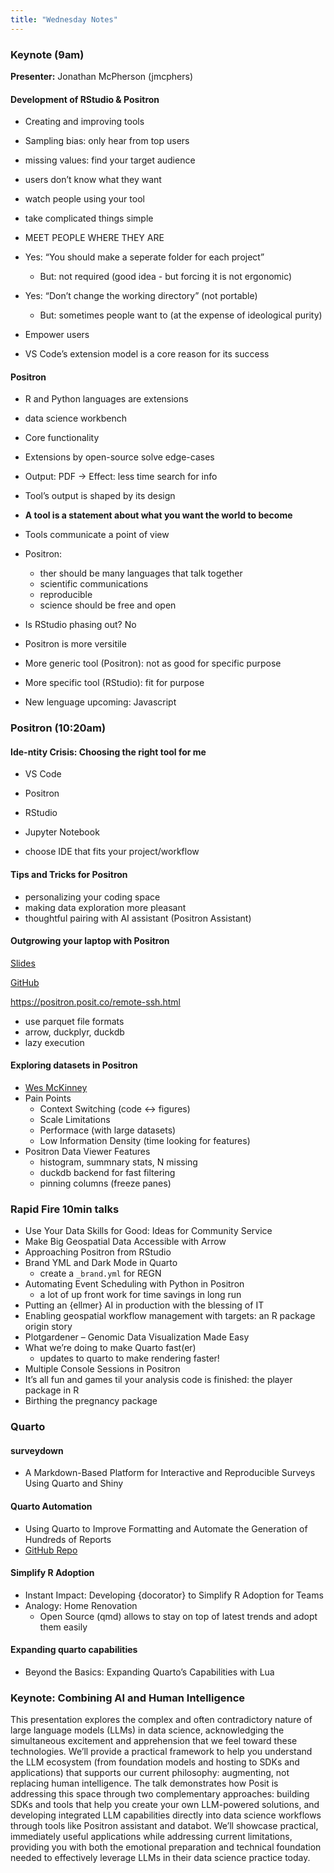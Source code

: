 ```yaml
---
title: "Wednesday Notes"
---
```


### Keynote (9am)

**Presenter:** Jonathan McPherson (jmcphers)

#### Development of RStudio & Positron

  - Creating and improving tools
  - Sampling bias: only hear from top users
  - missing values: find your target audience
  - users don't know what they want
  - watch people using your tool
  - take complicated things simple
  - MEET PEOPLE WHERE THEY ARE
  
  - Yes: "You should make a seperate folder for each project"
    - But: not required (good idea - but forcing it is not ergonomic)
    
  - Yes: "Don't change the working directory" (not portable)
    - But: sometimes people want to (at the expense of ideological purity)
    
  - Empower users
  - VS Code's extension model is a core reason for its success

#### Positron

  - R and Python languages are extensions
  - data science workbench
  
  - Core functionality
  - Extensions by open-source solve edge-cases
  
  - Output: PDF -> Effect: less time search for info
  - Tool's output is shaped by its design
  - **A tool is a statement about what you want the world to become**
  - Tools communicate a point of view
  
  - Positron:
    - ther should be many languages that talk together
    - scientific communications
    - reproducible
    - science should be free and open
  
  - Is RStudio phasing out? No
  - Positron is more versitile
  - More generic tool (Positron): not as good for specific purpose
  - More specific tool (RStudio): fit for purpose
  
  - New lenguage upcoming: Javascript

### Positron (10:20am)

#### Ide-ntity Crisis: Choosing the right tool for me

  - VS Code
  - Positron
  - RStudio
  - Jupyter Notebook
  
  - choose IDE that fits your project/workflow

#### Tips and Tricks for Positron

  - personalizing your coding space
  - making data exploration more pleasant
  - thoughtful pairing with AI assistant (Positron Assistant)

#### Outgrowing your laptop with Positron

[Slides](https://github.com/austin3dickey/ssh-demo/blob/main/slides.pdf)

[GitHub](https://github.com/austin3dickey/ssh-demo)

[https://positron.posit.co/remote-ssh.html](https://positron.posit.co/remote-ssh.html)

  - use parquet file formats
  - arrow, duckplyr, duckdb
  - lazy execution

#### Exploring datasets in Positron

  - [Wes McKinney](https://wesmckinney.com/)
  - Pain Points
    - Context Switching (code <-> figures)
    - Scale Limitations
    - Performace (with large datasets)
    - Low Information Density (time looking for features)
    
  - Positron Data Viewer Features
    - histogram, summnary stats, N missing
    - duckdb backend for fast filtering
    - pinning columns (freeze panes)
  
### Rapid Fire 10min talks

  - Use Your Data Skills for Good: Ideas for Community Service
  - Make Big Geospatial Data Accessible with Arrow
  - Approaching Positron from RStudio
  - Brand YML and Dark Mode in Quarto
    - create a `_brand.yml` for REGN
  - Automating Event Scheduling with Python in Positron
    - a lot of up front work for time savings in long run
  - Putting an {ellmer} AI in production with the blessing of IT
  - Enabling geospatial workflow management with targets: an R package origin story
  - Plotgardener – Genomic Data Visualization Made Easy
  - What we're doing to make Quarto fast(er)
    - updates to quarto to make rendering faster!
  - Multiple Console Sessions in Positron
  - It's all fun and games til your analysis code is finished: the player package in R
  - Birthing the pregnancy package

### Quarto

#### surveydown

  - A Markdown-Based Platform for Interactive and Reproducible Surveys Using Quarto and Shiny

#### Quarto Automation

  - Using Quarto to Improve Formatting and Automate the Generation of Hundreds of Reports
  - [GitHub Repo](https://github.com/ksrinc/posit_conf_2025_quarto_automation)
  
#### Simplify R Adoption

  - Instant Impact: Developing {docorator} to Simplify R Adoption for Teams
  - Analogy: Home Renovation
    - Open Source (qmd) allows to stay on top of latest trends and adopt them easily

#### Expanding quarto capabilities

  - Beyond the Basics: Expanding Quarto's Capabilities with Lua

### Keynote: Combining AI and Human Intelligence

This presentation explores the complex and often contradictory nature of large language models (LLMs) in data science, acknowledging the simultaneous excitement and apprehension that we feel toward these technologies. We’ll provide a practical framework to help you understand the LLM ecosystem (from foundation models and hosting to SDKs and applications) that supports our current philosophy: augmenting, not replacing human intelligence. The talk demonstrates how Posit is addressing this space through two complementary approaches: building SDKs and tools that help you create your own LLM-powered solutions, and developing integrated LLM capabilities directly into data science workflows through tools like Positron assistant and databot. We’ll showcase practical, immediately useful applications while addressing current limitations, providing you with both the emotional preparation and technical foundation needed to effectively leverage LLMs in their data science practice today.

